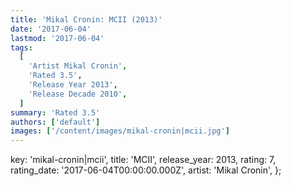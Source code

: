 ```yaml
---
title: 'Mikal Cronin: MCII (2013)'
date: '2017-06-04'
lastmod: '2017-06-04'
tags:
  [
    'Artist Mikal Cronin',
    'Rated 3.5',
    'Release Year 2013',
    'Release Decade 2010',
  ]
summary: 'Rated 3.5'
authors: ['default']
images: ['/content/images/mikal-cronin|mcii.jpg']
---
```


  key: 'mikal-cronin|mcii',
  title: 'MCII',
  release_year: 2013,
  rating: 7,
  rating_date: '2017-06-04T00:00:00.000Z',
  artist: 'Mikal Cronin',
};

<MusicRating data={data} />
